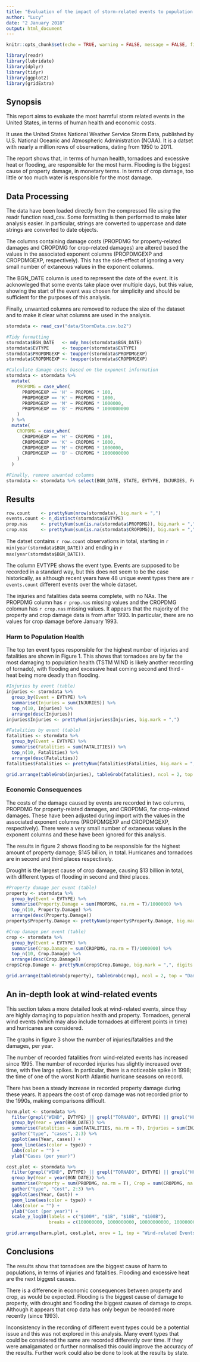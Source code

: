 ```yaml
---
title: "Evaluation of the impact of storm-related events to population health and economic costs in the US"
author: "Lucy"
date: "2 January 2018"
output: html_document
---
```


```r
knitr::opts_chunk$set(echo = TRUE, warning = FALSE, message = FALSE, fig.width=12, fig.height=6)
```

```r
library(readr)
library(lubridate)
library(dplyr)
library(tidyr)
library(ggplot2)
library(gridExtra)
```

## Synopsis

This report aims to evaluate the most harmful storm related events in the United States, in terms of human health and economic costs.

It uses the United States National Weather Service Storm Data, published by U.S. National Oceanic and Atmospheric Administration (NOAA). It is a datset with nearly a million rows of observations, dating from 1950 to 2011.

The report shows that, in terms of human health, tornadoes and excessive heat or flooding, are responsible for the most harm. Flooding is the biggest cause of property damage, in monetary terms. In terms of crop damage, too little or too much water is responsible for the most damage.

## Data Processing

The data have been loaded directly from the compressed file using the readr function read_csv. Some formatting is then performed to make later analysis easier. In particular, strings are converted to uppercase and date strings are converted to date objects.

The columns containing damage costs (PROPDMG for property-related damages and CROPDMG for crop-related damages) are altered based the values in the associated exponent columns (PROPDMGEXP and CROPDMGEXP, respectively). This has the side-effect of ignoring a very small number of extaneous values in the exponent columns.

The BGN_DATE column is used to represent the date of the event. It is acknowleged that some events take place over multiple days, but this value, showing the start of the event was chosen for simplicity and should be sufficient for the purposes of this analysis.

Finally, unwanted columns are removed to reduce the size of the dataset and to make it clear what columns are used in the analysis.

```r
stormdata <- read_csv("data/StormData.csv.bz2")

#Tidy formatting
stormdata$BGN_DATE   <- mdy_hms(stormdata$BGN_DATE)
stormdata$EVTYPE     <- toupper(stormdata$EVTYPE)
stormdata$PROPDMGEXP <- toupper(stormdata$PROPDMGEXP)
stormdata$CROPDMGEXP <- toupper(stormdata$CROPDMGEXP)

#Calculate damage costs based on the exponent information
stormdata <- stormdata %>%
  mutate(
    PROPDMG = case_when(
      PROPDMGEXP == 'H' ~ PROPDMG * 100,
      PROPDMGEXP == 'K' ~ PROPDMG * 1000,
      PROPDMGEXP == 'M' ~ PROPDMG * 1000000,
      PROPDMGEXP == 'B' ~ PROPDMG * 1000000000
    )
  ) %>%
  mutate(
    CROPDMG = case_when(
      CROPDMGEXP == 'H' ~ CROPDMG * 100,
      CROPDMGEXP == 'K' ~ CROPDMG * 1000,
      CROPDMGEXP == 'M' ~ CROPDMG * 1000000,
      CROPDMGEXP == 'B' ~ CROPDMG * 1000000000
    )
  )

#Finally, remove unwanted columns
stormdata <- stormdata %>% select(BGN_DATE, STATE, EVTYPE, INJURIES, FATALITIES, PROPDMG, CROPDMG)

```

## Results
```r
row.count    <- prettyNum(nrow(stormdata), big.mark = ",")
events.count <- n_distinct(stormdata$EVTYPE)
prop.nas     <- prettyNum(sum(is.na(stormdata$PROPDMG)), big.mark = ",")
crop.nas     <- prettyNum(sum(is.na(stormdata$CROPDMG)), big.mark = ",")
```


The datset contains `r row.count` observations in total, starting in `r min(year(stormdata$BGN_DATE))` and ending in `r max(year(stormdata$BGN_DATE))`.

The column EVTYPE shows the event type. Events are supposed to be recorded in a standard way, but this does not seem to be the case historically, as although recent years have 48 unique event types there are `r events.count` different events over the whole dataset.

The injuries and fatalities data seems complete, with no NAs. The PROPDMG column has `r prop.nas` missing values and the CROPDMG colomun has `r crop.nas` missing values. It appears that the majority of the property and crop damage data is from after 1993. In particular, there are no values for crop damage before January 1993.

### Harm to Population Health

The top ten event types responsible for the highest number of injuries and fatalities are shown in Figure 1. This shows that tornadoes are by far the most damaging to population health (TSTM WIND is likely another recording of tornado), with flooding and excessive heat coming second and third - heat being more deadly than flooding.

```r
#Injuries by event (table)
injuries <- stormdata %>%
  group_by(Event = EVTYPE) %>%
  summarise(Injuries = sum(INJURIES)) %>%
  top_n(10, Injuries) %>%
  arrange(desc(Injuries))
injuries$Injuries <- prettyNum(injuries$Injuries, big.mark = ",")

#Fatalities by event (table)
fatalities <- stormdata %>%
  group_by(Event = EVTYPE) %>%
  summarise(Fatalities = sum(FATALITIES)) %>%
  top_n(10, Fatalities) %>%
  arrange(desc(Fatalities))
fatalities$Fatalities <- prettyNum(fatalities$Fatalities, big.mark = ",")

grid.arrange(tableGrob(injuries), tableGrob(fatalities), ncol = 2, top = "Harm to Persons (figure 1)")
```

### Economic Consequences

The costs of the damage caused by events are recorded in two columns, PROPDMG for property-related damages, and CROPDMG, for crop-related damages. These have been adjusted during import with the values in the associated exponent columns (PROPDMGEXP and CROPDMGEXP, respectively). There were a very small number of extaneous values in the exponent columns and these have been ignored for this analysis.

The results in figure 2 shows flooding to be responsible for the highest amount of property damage; $145 billion, in total. Hurricanes and tornadoes are in second and third places respectively.

Drought is the largest cause of crop damage, causing $13 billion in total, with different types of flooding in second and third places.

```r
#Property damage per event (table)
property <- stormdata %>%
  group_by(Event = EVTYPE) %>%
  summarise(Property.Damage = sum(PROPDMG, na.rm = T)/1000000) %>%
  top_n(10, Property.Damage) %>%
  arrange(desc(Property.Damage))
property$Property.Damage <- prettyNum(property$Property.Damage, big.mark = ",", digits = 2)

#Crop damage per event (table)
crop <- stormdata %>%
  group_by(Event = EVTYPE) %>%
  summarise(Crop.Damage = sum(CROPDMG, na.rm = T)/1000000) %>%
  top_n(10, Crop.Damage) %>%
  arrange(desc(Crop.Damage))
crop$Crop.Damage <- prettyNum(crop$Crop.Damage, big.mark = ",", digits = 2)

grid.arrange(tableGrob(property), tableGrob(crop), ncol = 2, top = "Damages in Millions of US Dollars (figure 2)")
```


## An in-depth look at wind-related events

This section takes a more detailed look at wind-related events, since they are highly damaging to population health and property. Tornadoes, general wind events (which may also include tornadoes at different points in time) and hurricanes are considered.

The graphs in figure 3 show the number of injuries/fatalities and the damages, per year. 

The number of recorded fatalities from wind-related events has increased since 1995. The number of recorded injuries has slightly increased over time, with five large spikes. In particular, there is a noticeable spike in 1998; the time of one of the worst North Atlantic hurricane seasons on record.

There has been a steady increase in recorded property damage during these years. It appears the cost of crop damage was not recorded prior to the 1990s, making comparisons difficult.

```r

harm.plot <- stormdata %>%
  filter(grepl("WIND", EVTYPE) || grepl("TORNADO", EVTYPE) || grepl("HURRICANE", EVTYPE)) %>%
  group_by(Year = year(BGN_DATE)) %>%
  summarise(Fatalities = sum(FATALITIES, na.rm = T), Injuries = sum(INJURIES, na.rm = T)) %>%
  gather("type", "cases", 2:3) %>%
  ggplot(aes(Year, cases)) +
  geom_line(aes(color = type)) +
  labs(color = "") +
  ylab("Cases (per year)")

cost.plot <- stormdata %>%
  filter(grepl("WIND", EVTYPE) || grepl("TORNADO", EVTYPE) || grepl("HURRICANE", EVTYPE)) %>%
  group_by(Year = year(BGN_DATE)) %>%
  summarise(Property = sum(PROPDMG, na.rm = T), Crop = sum(CROPDMG, na.rm = T)) %>%
  gather("type", "Cost", 2:3) %>%
  ggplot(aes(Year, Cost)) +
  geom_line(aes(color = type)) +
  labs(color = "") +
  ylab("Cost (per year)") +
  scale_y_log10(labels = c("$100M", "$1B", "$10B", "$100B"), 
                breaks = c(100000000, 1000000000, 10000000000, 100000000000) )

grid.arrange(harm.plot, cost.plot, nrow = 1, top = "Wind-related Events (figure 3)")
```


## Conclusions

The results show that tornadoes are the biggest cause of harm to populations, in terms of injuries and fatalities. Flooding and excessive heat are the next biggest causes.

There is a difference in economic consequences between property and crop, as would be expected. Flooding is the biggest cause of damage to property, with drought and flooding the biggest causes of damage to crops. Although it appears that crop data has only begun be recorded more recently (since 1993). 

Inconsistency in the recording of different event types could be a potential issue and this was not explored in this analysis. Many event types that could be considered the same are recorded differently over time. If they were amalgamated or further normalised this could improve the accuracy of the results. Further work could also be done to look at the results by state.